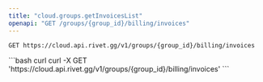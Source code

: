 ```yaml
---
title: "cloud.groups.getInvoicesList"
openapi: "GET /groups/{group_id}/billing/invoices"
---
```


```
GET https://cloud.api.rivet.gg/v1/groups/{group_id}/billing/invoices
```


<RequestExample>
```bash curl
curl -X GET 'https://cloud.api.rivet.gg/v1/groups/{group_id}/billing/invoices'
```
</RequestExample>
